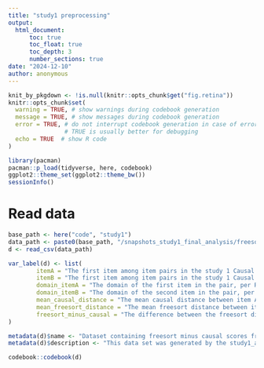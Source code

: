 ```yaml
---
title: "study1 preprocessing"
output: 
  html_document:
      toc: true
      toc_float: true
      toc_depth: 3
      number_sections: true
date: "2024-12-10"
author: anonymous
---
```



```r
knit_by_pkgdown <- !is.null(knitr::opts_chunk$get("fig.retina"))
knitr::opts_chunk$set(
  warning = TRUE, # show warnings during codebook generation
  message = TRUE, # show messages during codebook generation
  error = TRUE, # do not interrupt codebook generation in case of errors,
                # TRUE is usually better for debugging
  echo = TRUE  # show R code
)

library(pacman)
pacman::p_load(tidyverse, here, codebook)
ggplot2::theme_set(ggplot2::theme_bw())
sessionInfo()

```

# Read data

```r
base_path <- here("code", "study1")
data_path <- paste0(base_path, "/snapshots_study1_final_analysis/freesort_minus_causals.csv")
d <- read_csv(data_path)
```


```r
var_label(d) <- list(
        itemA = "The first item among item pairs in the study 1 Causal Task, which acts as the `cause` item",
        itemB = "The first item among item pairs in the study 1 Causal Task, which acts as the `effect` item",
        domain_itemA = "The domain of the first item in the pair, per RSA results of study 1" ,
        domain_itemB = "The domain of the second item in the pair, per RSA results of study 1",
        mean_causal_distance = "The mean causal distance between item A and item B",
        mean_freesort_distance = "The mean freesort distance between item A and item B",
        freesort_minus_causal = "The difference between the freesort distance and the causal distance"
)

metadata(d)$name <- "Dataset containing freesort minus causal scores from Study 1, to be used for selecting items for Study 2"
metadata(d)$description <- "This data set was generated by the study1_analysis.Rmd script. It contains item-pair-averaged freesort and causal distances. That is, this data was geneated after averaging the ratings for each item pair across subjects. There are 210 rows, corresponding to the 210 possible item pairs"

```


```r
codebook::codebook(d)
```


